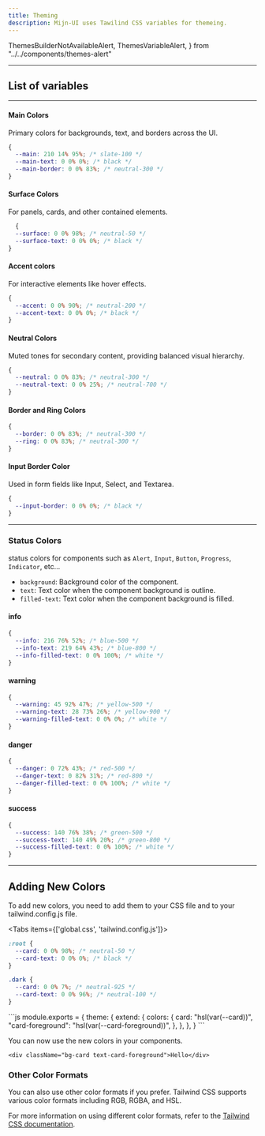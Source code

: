 ```yaml
---
title: Theming
description: Mijn-UI uses Tawilind CSS variables for themeing.
---
```


  ThemesBuilderNotAvailableAlert,
  ThemesVariableAlert,
} from "../../components/themes-alert"

---


<ThemesBuilderNotAvailableAlert />

## List of variables
---

#### Main Colors

Primary colors for backgrounds, text, and borders across the UI.

```css
{
  --main: 210 14% 95%; /* slate-100 */
  --main-text: 0 0% 0%; /* black */
  --main-border: 0 0% 83%; /* neutral-300 */
}
```

#### Surface Colors

For panels, cards, and other contained elements.

```css
  {
  --surface: 0 0% 98%; /* neutral-50 */
  --surface-text: 0 0% 0%; /* black */
}
```

#### Accent colors

For interactive elements like hover effects.

```css
{
  --accent: 0 0% 90%; /* neutral-200 */
  --accent-text: 0 0% 0%; /* black */
}
```

#### Neutral Colors

Muted tones for secondary content, providing balanced visual hierarchy.

```css
{
  --neutral: 0 0% 83%; /* neutral-300 */
  --neutral-text: 0 0% 25%; /* neutral-700 */
}
```

#### Border and Ring Colors

```css
{
  --border: 0 0% 83%; /* neutral-300 */
  --ring: 0 0% 83%; /* neutral-300 */
}

```

#### Input Border Color

Used in form fields like Input, Select, and Textarea.

```css
{
  --input-border: 0 0% 0%; /* black */
}

```

---


### Status Colors

status colors for components such as `Alert`, `Input`, `Button`, `Progress`, `Indicator`, etc...

- `background`: Background color of the component.
- `text`: Text color when the component background is outline.
- `filled-text`: Text color when the component background is filled.

#### info

```css 
{
  --info: 216 76% 52%; /* blue-500 */
  --info-text: 219 64% 43%; /* blue-800 */
  --info-filled-text: 0 0% 100%; /* white */
}
```

#### warning

```css 
{
  --warning: 45 92% 47%; /* yellow-500 */
  --warning-text: 28 73% 26%; /* yellow-900 */
  --warning-filled-text: 0 0% 0%; /* white */
}
```

#### danger

```css 
{
  --danger: 0 72% 43%; /* red-500 */
  --danger-text: 0 82% 31%; /* red-800 */
  --danger-filled-text: 0 0% 100%; /* white */
}
```

#### success

```css 
{
  --success: 140 76% 38%; /* green-500 */
  --success-text: 140 49% 20%; /* green-800 */
  --success-filled-text: 0 0% 100%; /* white */
}
```

---

## Adding New Colors

To add new colors, you need to add them to your CSS file and to your tailwind.config.js file.

<Tabs items={['global.css', 'tailwind.config.js']}>
  <Tab value="global.css">
  ```css
  :root {
    --card: 0 0% 98%; /* neutral-50 */
    --card-text: 0 0% 0%; /* black */
  }

  .dark {
    --card: 0 0% 7%; /* neutral-925 */
    --card-text: 0 0% 96%; /* neutral-100 */
  }
```
  </Tab>

  <Tab value="tailwind.config.js">
  ```js
  module.exports = {
    theme: {
      extend: {
        colors: {
          card: "hsl(var(--card))",
          "card-foreground": "hsl(var(--card-foreground))",
        },
      },
    },
  }
```
  </Tab>
</Tabs>

You can now use the new colors in your components.

```tsx
<div className="bg-card text-card-foreground">Hello</div>
```

### Other Color Formats

You can also use other color formats if you prefer. Tailwind CSS supports various color formats including RGB, RGBA, and HSL.

For more information on using different color formats, refer to the [Tailwind CSS documentation](https://tailwindcss.com/docs/customizing-colors#using-css-variables).
